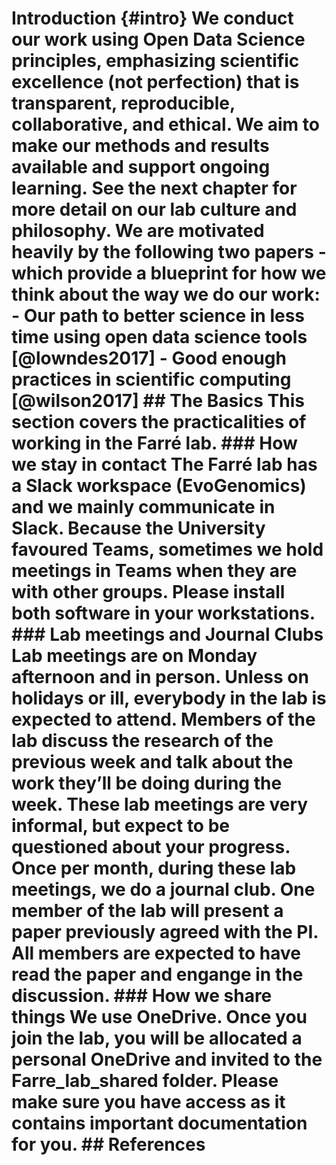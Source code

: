 # Introduction {#intro} We conduct our work using Open Data Science principles, emphasizing scientific excellence (not perfection) that is transparent, reproducible, collaborative, and ethical. We aim to make our methods and results available and support ongoing learning.\ See the next chapter for more detail on our lab culture and philosophy. We are motivated heavily by the following two papers - which provide a blueprint for how we think about the way we do our work: - Our path to better science in less time using open data science tools [@lowndes2017] - Good enough practices in scientific computing [@wilson2017] ## The Basics This section covers the practicalities of working in the Farré lab. ### How we stay in contact The Farré lab has a Slack workspace (EvoGenomics) and we mainly communicate in Slack. Because the University favoured Teams, sometimes we hold meetings in Teams when they are with other groups. Please install both software in your workstations. ### Lab meetings and Journal Clubs Lab meetings are on Monday afternoon and in person. Unless on holidays or ill, everybody in the lab is expected to attend. Members of the lab discuss the research of the previous week and talk about the work they'll be doing during the week. These lab meetings are very informal, but expect to be questioned about your progress. Once per month, during these lab meetings, we do a journal club. One member of the lab will present a paper previously agreed with the PI. All members are expected to have read the paper and engange in the discussion. ### How we share things We use OneDrive. Once you join the lab, you will be allocated a personal OneDrive and invited to the Farre_lab_shared folder. Please make sure you have access as it contains important documentation for you. ## References